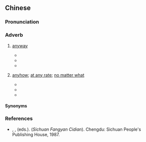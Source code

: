 ==Chinese==
{{zh-forms|s=横顺}}
{{rfv}}

===Pronunciation===
{{zh-pron
|m-s=hun2sun4/huan2sun4
|cat=adv
}}

===Adverb===
{{zh-adv}}

# {{lb|zh|Southwestern Mandarin|including|Sichuan|;|dialectal|_|Jin}} [[anyway]]
#* {{zh-x|我 橫順 有 點 事 要 找 他 的。|I need to talk to him '''anyway'''.|M-S|tr=Ngo3 '''hun2 sun4''' you3 dian3 si4 yao4 zao3 ta1 ni1.|ref='''1960''', {{w2|zh|李劼人}} ({{w|Li Jieren}}), {{lang|zh|《大波》第二卷}} (''Great Wave'', volume 2), page 352}}
#* {{zh-x|橫順 沒有 客人 來，我 就 給 你 擺 一 擺 吧。|There aren't any customers '''anyway''', so I can chat with you for a bit.|M-S|tr='''Hun2 sun4''' mei4 you3 ke2 ren2 nai2, ngo3 jiu4 ge1 nyi3 bai3 yi2 bai3 ba4.|ref='''1980''', {{lang|zh|吴因易}} (Wu Yinyi), {{lang|zh|《梨园谱》}}, page 343}}
#* {{zh-x|我 幫 你 買，橫順 我 要 上街 的|I'll buy it for you since I have to go out '''anyway'''.|M-S|tr=Ngo3 bang1 nyi3 mai3, '''hun2 sun4''' ngo3 yao4 sang4 gai1 ni1|ref='''1998''', {{lang|zh|《成都方言詞典》}}, page 333}}
# {{lb|zh|Southwestern Mandarin|including|Sichuan|;|dialectal|_|Gan}} [[anyhow]]; [[at any rate]]; [[no matter what]]
#* {{zh-x|這 女人 第一 難 惹，橫順 不 講道理。|This woman is firstly hard to deal with; she doesn't speak reasonably '''anyhow'''.|M-S|tr=Ze4 nyu3 ren2 di4 yi2 nan2 ze3, '''hun2 sun4''' bu2 jiang3 dao4 ni3.|ref='''1978''', {{w2|zh|沙汀}} (Sha Ting) et al., {{lang|zh|《四川十人短篇小说选》}}, page 248}}
#* {{zh-x|那 幾 年 有「四人幫」在 上頭 給 他 當 後臺，橫順 變 些 花樣 出來 為 他 打氣 嘛。|These few years, the “{{w|Gang of Four}}” was up there to support him. '''Anyhow''', play some tricks to cheer for him.|M-S|tr=Na4 ji3 nyian2 you3 “si4 ren2 bang1” zai4 sang4 tou2 ge1 ta1 dang1 hou4 tai2, '''hun2 sun4''' bian4 xi1 hua1 yang4 cu2 nai2 wei4 ta1 da3 qi4 ma2.|ref='''1979''', {{lang|zh|故事会}} (''{{w|Gushi Hui}}''), issue 2, page 47}}
#* {{zh-x|他 橫順 要 跟 倒 我 走，我 也 莫得 辦法|He keeps following me '''no matter what''', and I can't do anything about it.|M-S|tr=Ta1 '''hun2 sun4''' yao4 gen1 dao3 ngo3 zou3, ngo3 ye3 mo2 de2-1 ban4 fa2|ref='''1998''', {{lang|zh|《成都方言詞典》}}, page 333}}
{{attention|zh|check translations}}

====Synonyms====
{{zh-dial|反正}}

===References===
* {{lang|zh|王文虎}}, {{lang|zh|张一舟}}, {{lang|zh|周家筠}} (eds.). {{lang|zh|四川方言词典}} (''Sichuan Fangyan Cidian''). Chengdu: Sichuan People's Publishing House, 1987.
